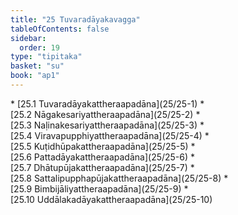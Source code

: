 ```yaml
---
title: "25 Tuvaradāyakavagga"
tableOfContents: false
sidebar:
  order: 19
type: "tipitaka"
basket: "su"
book: "ap1"
---
```



<DynamicBreadcrumb />



<TableOfContents book="ap1" section="25">
* [25.1 Tuvaradāyakattheraapadāna](25/25-1)
* [25.2 Nāgakesariyattheraapadāna](25/25-2)
* [25.3 Naḷinakesariyattheraapadāna](25/25-3)
* [25.4 Viravapupphiyattheraapadāna](25/25-4)
* [25.5 Kuṭidhūpakattheraapadāna](25/25-5)
* [25.6 Pattadāyakattheraapadāna](25/25-6)
* [25.7 Dhātupūjakattheraapadāna](25/25-7)
* [25.8 Sattalipupphapūjakattheraapadāna](25/25-8)
* [25.9 Bimbijāliyattheraapadāna](25/25-9)
* [25.10 Uddālakadāyakattheraapadāna](25/25-10)
</TableOfContents>